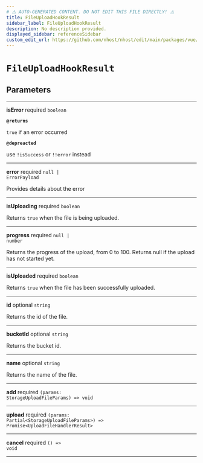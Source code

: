 ```yaml
---
# ⚠️ AUTO-GENERATED CONTENT. DO NOT EDIT THIS FILE DIRECTLY! ⚠️
title: FileUploadHookResult
sidebar_label: FileUploadHookResult
description: No description provided.
displayed_sidebar: referenceSidebar
custom_edit_url: https://github.com/nhost/nhost/edit/main/packages/vue/src/useFileUpload.ts#L16
---
```


# `FileUploadHookResult`

## Parameters

---

**<span className="parameter-name">isError</span>** <span className="optional-status">required</span> <code>boolean</code>

**`@returns`**

`true` if an error occurred

**`@depreacted`**

use `!isSuccess` or `!!error` instead

---

**<span className="parameter-name">error</span>** <span className="optional-status">required</span> <code>null &#124; ErrorPayload</code>

Provides details about the error

---

**<span className="parameter-name">isUploading</span>** <span className="optional-status">required</span> <code>boolean</code>

Returns `true` when the file is being uploaded.

---

**<span className="parameter-name">progress</span>** <span className="optional-status">required</span> <code>null &#124; number</code>

Returns the progress of the upload, from 0 to 100. Returns null if the upload has not started yet.

---

**<span className="parameter-name">isUploaded</span>** <span className="optional-status">required</span> <code>boolean</code>

Returns `true` when the file has been successfully uploaded.

---

**<span className="parameter-name">id</span>** <span className="optional-status">optional</span> <code>string</code>

Returns the id of the file.

---

**<span className="parameter-name">bucketId</span>** <span className="optional-status">optional</span> <code>string</code>

Returns the bucket id.

---

**<span className="parameter-name">name</span>** <span className="optional-status">optional</span> <code>string</code>

Returns the name of the file.

---

**<span className="parameter-name">add</span>** <span className="optional-status">required</span> <code>(params: StorageUploadFileParams) =&gt; void</code>

---

**<span className="parameter-name">upload</span>** <span className="optional-status">required</span> <code>(params: Partial&lt;StorageUploadFileParams&gt;) =&gt; Promise&lt;UploadFileHandlerResult&gt;</code>

---

**<span className="parameter-name">cancel</span>** <span className="optional-status">required</span> <code>() =&gt; void</code>

---
